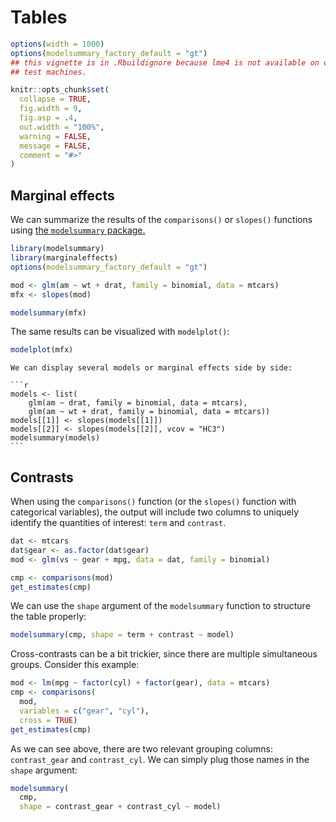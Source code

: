 
# Tables


```r
options(width = 1000)
options(modelsummary_factory_default = "gt")
## this vignette is in .Rbuildignore because lme4 is not available on old CRAN
## test machines.

knitr::opts_chunk$set(
  collapse = TRUE,
  fig.width = 9,
  fig.asp = .4,
  out.width = "100%",
  warning = FALSE,
  message = FALSE,
  comment = "#>"
)
```

## Marginal effects

We can summarize the results of the `comparisons()` or `slopes()` functions using [the `modelsummary` package.](https://github.com/vincentarelbundock/modelsummary)

```r
library(modelsummary)
library(marginaleffects)
options(modelsummary_factory_default = "gt")

mod <- glm(am ~ wt + drat, family = binomial, data = mtcars)
mfx <- slopes(mod)

modelsummary(mfx)
```

The same results can be visualized with `modelplot()`:

```r
modelplot(mfx)
```

````comment
We can display several models or marginal effects side by side:

```r
models <- list(
    glm(am ~ drat, family = binomial, data = mtcars),
    glm(am ~ wt + drat, family = binomial, data = mtcars))
models[[1]] <- slopes(models[[1]])
models[[2]] <- slopes(models[[2]], vcov = "HC3")
modelsummary(models)
```
````

## Contrasts

When using the `comparisons()` function (or the `slopes()` function with categorical variables), the output will include two columns to uniquely identify the quantities of interest: `term` and `contrast`.

```r
dat <- mtcars
dat$gear <- as.factor(dat$gear)
mod <- glm(vs ~ gear + mpg, data = dat, family = binomial)

cmp <- comparisons(mod)
get_estimates(cmp)
```

We can use the `shape` argument of the `modelsummary` function to structure the table properly:

```r
modelsummary(cmp, shape = term + contrast ~ model)
```

Cross-contrasts can be a bit trickier, since there are multiple simultaneous groups. Consider this example:

```r
mod <- lm(mpg ~ factor(cyl) + factor(gear), data = mtcars)
cmp <- comparisons(
  mod,
  variables = c("gear", "cyl"),
  cross = TRUE)
get_estimates(cmp)
```

As we can see above, there are two relevant grouping columns: `contrast_gear` and `contrast_cyl`. We can simply plug those names in the `shape` argument:

```r
modelsummary(
  cmp,
  shape = contrast_gear + contrast_cyl ~ model)
```